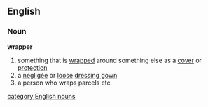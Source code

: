 ==English==
===Noun===
'''wrapper'''
#something that is [[wrapped]] around something else as a [[cover]] or [[protection]]
#a [[negligée]] or [[loose]] [[dressing gown]]
#a person who wraps parcels etc
[[category:English nouns]]